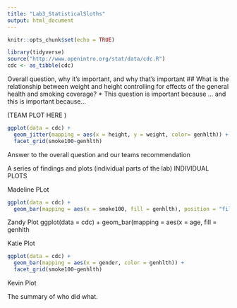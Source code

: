 ```yaml
---
title: "Lab3_StatisticalSloths"
output: html_document
---
```


```r
knitr::opts_chunk$set(echo = TRUE)
```
```r
library(tidyverse)
source("http://www.openintro.org/stat/data/cdc.R")
cdc <- as_tibble(cdc)
```

Overall question, why it’s important, and why that’s important
## What is the relationship between weight and height controlling for effects of the general health and smoking coverage? 
* This question is important because ... and this is important because...

(TEAM PLOT HERE )
```r
ggplot(data = cdc) + 
  geom_jitter(mapping = aes(x = height, y = weight, color= genhlth)) + 
  facet_grid(smoke100~genhlth)
```

Answer to the overall question and our teams recommendation



A series of findings and plots (individual parts of the lab)
INDIVIDUAL PLOTS 

Madeline PLot 

```r
ggplot(data = cdc) + 
  geom_bar(mapping = aes(x = smoke100, fill = genhlth), position = "fill")
```




Zandy Plot 
ggplot(data = cdc) +
geom_bar(mapping = aes(x = age, fill = genhlth


Katie Plot 

```r
ggplot(data = cdc) +
  geom_bar(mapping = aes(x = gender, color = genhlth)) +
  facet_grid(smoke100~genhlth)
```


Kevin Plot 




The summary of who did what.




